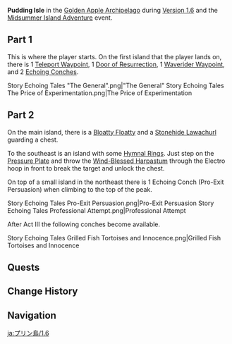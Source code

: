 {{CustomTabs
|tab1 = Overview
|tab2 = 1.6
|tab3 = 2.8
}}
{{Location Infobox
|title        = Pudding Isle
|image        = <gallery>
Golden Apple Archipelago Pudding Isle.png|In-Game
Pudding Isle Map 1.png|Submerged
Pudding Isle Map 2.png|Risen
</gallery>
|type         = Subarea
|map          = Golden Apple Archipelago
|region       = Golden Apple Archipelago
|event        = Version 1.6
}}
'''Pudding Isle''' in the [[Golden Apple Archipelago/1.6|Golden Apple Archipelago]] during [[Version 1.6]] and the [[Midsummer Island Adventure]] event.

==Part 1==
This is where the player starts. On the first island that the player lands on, there is 1 [[Teleport Waypoint]], 1 [[Door of Resurrection]], 1 [[Waverider Waypoint]], and 2 [[Echoing Conch]]es.

<gallery>
Story Echoing Tales "The General".png|"The General"
Story Echoing Tales The Price of Experimentation.png|The Price of Experimentation
</gallery>

==Part 2==
On the main island, there is a [[Bloatty Floatty]] and a [[Stonehide Lawachurl]] guarding a chest.

To the southeast is an island with some [[Hymnal Rings]]. Just step on the [[Pressure Plate]] and throw the [[Wind-Blessed Harpastum]] through the Electro hoop in front to break the target and unlock the chest.

On top of a small island in the northeast there is 1 Echoing Conch (Pro-Exit Persuasion) when climbing to the top of the peak.

<gallery>
Story Echoing Tales Pro-Exit Persuasion.png|Pro-Exit Persuasion
Story Echoing Tales Professional Attempt.png|Professional Attempt
</gallery>

After Act III the following conches become available.

<gallery>
Story Echoing Tales Grilled Fish Tortoises and Innocence.png|Grilled Fish Tortoises and Innocence
</gallery>

==Quests==
{{Quests by Category List|Pudding Isle Quests&World Quests&Released in Version 1.6|not=}}

==Change History==
{{Change History|1.6}}

==Navigation==
{{Area Navbox|Time-Limited}}

[[ja:プリン島/1.6]]